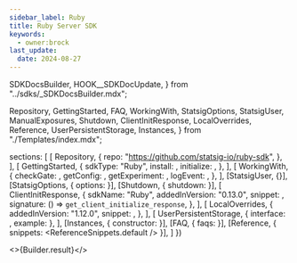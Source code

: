 ```yaml
---
sidebar_label: Ruby
title: Ruby Server SDK
keywords:
  - owner:brock
last_update:
  date: 2024-08-27
---
```


  SDKDocsBuilder,
  HOOK__SDKDocUpdate,
} from "../sdks/_SDKDocsBuilder.mdx";

  Repository,
  GettingStarted,
  FAQ,
  WorkingWith,
  StatsigOptions,
  StatsigUser,
  ManualExposures,
  Shutdown,
  ClientInitResponse,
  LocalOverrides,
  Reference,
  UserPersistentStorage,
  Instances,
} from "./Templates/index.mdx";


  sections: [
    [
      Repository,
      {
        repo: "https://github.com/statsig-io/ruby-sdk",
      },
    ],
    [
      GettingStarted,
      {
        sdkType: "Ruby",
        install: <Install />,
        initialize: <Initialize />,
      },
    ],
    [
      WorkingWith,
      {
        checkGate: <CheckGate />,
        getConfig: <GetConfig />,
        getExperiment: <GetExperiment />,
        logEvent: <LogEvent />,
      },
    ],
    [StatsigUser, {}],
    [StatsigOptions, { options: <Options /> }],
    [Shutdown, { shutdown: <ShutdownSnippet /> }],
    [
      ClientInitResponse,
      {
        sdkName: "Ruby",
        addedInVersion: "0.13.0",
        snippet: <ClientInitResponseSnippet />,
        signature: () => <code>get_client_initialize_response</code>,
      },
    ],
    [
      LocalOverrides,
      {
        addedInVersion: "1.12.0",
        snippet: <OverridesSnippet />,
      },
    ],
    [
      UserPersistentStorage,
      { interface: <PersistentStorageInterface />, example: <PersistentStorageExample /> },
    ],
    [Instances, { constructor: <MultiInstanceExample /> }],
    [FAQ, { faqs: <MoreFAQs /> }],
    [Reference, { snippets: <ReferenceSnippets.default /> }],
  ]
})


<>{Builder.result}</>

